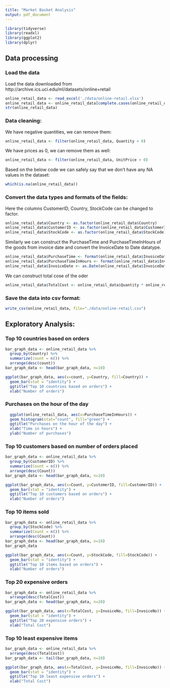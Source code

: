 ```yaml
---
title: "Market Basket Analysis"
output: pdf_document
---
```


```r
library(tidyverse)
library(readxl)
library(ggplot2)
library(dplyr)
```

## Data processing

### Load the data

Load the data downloaded from http://archive.ics.uci.edu/ml/datasets/online+retail 

```r
online_retail_data <- read_excel('./data/online-retail.xlsx')
online_retail_data <- online_retail_data[complete.cases(online_retail_data), ]
str(online_retail_data)
```

### Data cleaning:

We have negative quantities, we can remove them:
```r
online_retail_data <- filter(online_retail_data, Quantity > 0)
```

We have prices as 0, we can remove them as well:
```r
online_retail_data <- filter(online_retail_data, UnitPrice > 0)
```

Based on the below code we can safely say that we don't have any NA values in the dataset:
```r
which(is.na(online_retail_data))
```

### Convert the data types and formats of the fields:

Here the columns CustomerID, Country, StockCode can be changed to factor. 

```r
online_retail_data$Country <- as.factor(online_retail_data$Country)
online_retail_data$CustomerID <- as.factor(online_retail_data$CustomerID)
online_retail_data$StockCode <- as.factor(online_retail_data$StockCode)
```

Similarly we can construct the PurchaseTime and PurchaseTimeInHours of the goods from invoice date and convert the InvoiceDate to Date datatype. 
```r
online_retail_data$PurchaseTime <- format(online_retail_data$InvoiceDate,"%H:%M:%S")
online_retail_data$PurchaseTimeInHours <- format(online_retail_data$InvoiceDate,"%H")
online_retail_data$InvoiceDate <- as.Date(online_retail_data$InvoiceDate)
```

We can construct total cose of the oder
```r
online_retail_data$TotalCost <- online_retail_data$Quantity * online_retail_data$UnitPrice
```

### Save the data into csv format:
```r
write_csv(online_retail_data, file="./data/online-retail.csv")
```

## Exploratory Analysis:

### Top 10 countries based on orders

```r
bar_graph_data <- online_retail_data %>% 
  group_by(Country) %>% 
  summarize(count = n()) %>% 
  arrange(desc(count))
bar_graph_data <- head(bar_graph_data, n=10)

ggplot(bar_graph_data, aes(x=count, y=Country, fill=Country)) + 
  geom_bar(stat = "identity") +
  ggtitle("Top 10 countries based on orders") +
  xlab("Number of orders")
```

### Purchases on the hour of the day

```r
  ggplot(online_retail_data, aes(x=PurchaseTimeInHours)) + 
  geom_histogram(stat="count", fill="green") +
  ggtitle("Purchases on the hour of the day") +
  xlab("Time in hours") +
  ylab("Number of purchases")
```
### Top 10 customers based on number of orders placed

```r
bar_graph_data <- online_retail_data %>% 
  group_by(CustomerID) %>% 
  summarize(Count = n()) %>% 
  arrange(desc(Count))
bar_graph_data <- head(bar_graph_data, n=10)

ggplot(bar_graph_data, aes(x=Count, y=CustomerID, fill=CustomerID)) + 
  geom_bar(stat = "identity") +
  ggtitle("Top 10 customers based on orders") +
  xlab("Number of orders")
```

### Top 10 items sold

```r
bar_graph_data <- online_retail_data %>% 
  group_by(StockCode) %>% 
  summarize(Count = n()) %>% 
  arrange(desc(Count))
bar_graph_data <- head(bar_graph_data, n=10)
bar_graph_data

ggplot(bar_graph_data, aes(x=Count, y=StockCode, fill=StockCode)) + 
  geom_bar(stat = "identity") +
  ggtitle("Top 10 items based on orders") +
  xlab("Number of orders")
```

### Top 20 expensive orders

```r
bar_graph_data <- online_retail_data %>% 
  arrange(desc(TotalCost))
bar_graph_data <- head(bar_graph_data, n=20)

ggplot(bar_graph_data, aes(x=TotalCost, y=InvoiceNo, fill=InvoiceNo)) + 
  geom_bar(stat = "identity") +
  ggtitle("Top 20 expensive orders") +
  xlab("Total Cost")
```

### Top 10 least expensive items
```r
bar_graph_data <- online_retail_data %>% 
  arrange(desc(TotalCost))
bar_graph_data <- tail(bar_graph_data, n=10)

ggplot(bar_graph_data, aes(x=TotalCost, y=InvoiceNo, fill=InvoiceNo)) + 
  geom_bar(stat = "identity") +
  ggtitle("Top 10 least expensive orders") +
  xlab("Total Cost")
```





